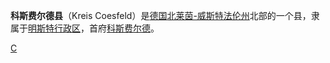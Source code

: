 {{德国县级行政单位
| 县徽图 = Image:Kreis Coesfeld coa.svg
| 在德国内的位置图 = Image:Lage des Kreises Coesfeld in Deutschland.PNG
| 所属联邦州 = 北莱茵-威斯特法伦州
| 所属行政区 = 明斯特行政区
| 首府 = 科斯费尔德
| 面积 = 1110.1
| 人口 = 221,494
| 统计时间 = 2006年12月31日
| 人口密度 = 200
| 汽车牌号 = COE
| 下设城镇 = 5个市、6个镇
| 政府地址 = Friedrich-Ebert-Straße 7<br />48651 Coesfeld
| 政府网站 = www.kreis-coesfeld.de
| 在州内的位置图 = Image:North rhine w coe.png
|}}

'''科斯费尔德县'''（Kreis Coesfeld）是[[德国|德国]][[北莱茵-威斯特法伦州|北莱茵-威斯特法伦州]]北部的一个县，隶属于[[明斯特行政区|明斯特行政区]]，首府[[科斯费尔德|科斯费尔德]]。

{{北莱茵-威斯特法伦州行政区划}}

[[分类:北莱茵-威斯特法伦州|C]]{{Authority control}}